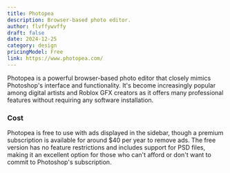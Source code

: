 ```yaml
---
title: Photopea
description: Browser-based photo editor.
author: flvffywvffy
draft: false
date: 2024-12-25
category: design
pricingModel: Free
link: https://www.photopea.com/
---
```


Photopea is a powerful browser-based photo editor that closely mimics Photoshop's
interface and functionality. It's become increasingly popular among digital
artists and Roblox GFX creators as it offers many professional features without
requiring any software installation.

### Cost

Photopea is free to use with ads displayed in the sidebar, though a premium
subscription is available for around $40 per year to remove ads. The free
version has no feature restrictions and includes support for PSD files, making
it an excellent option for those who can't afford or don't want to commit to
Photoshop's subscription.
